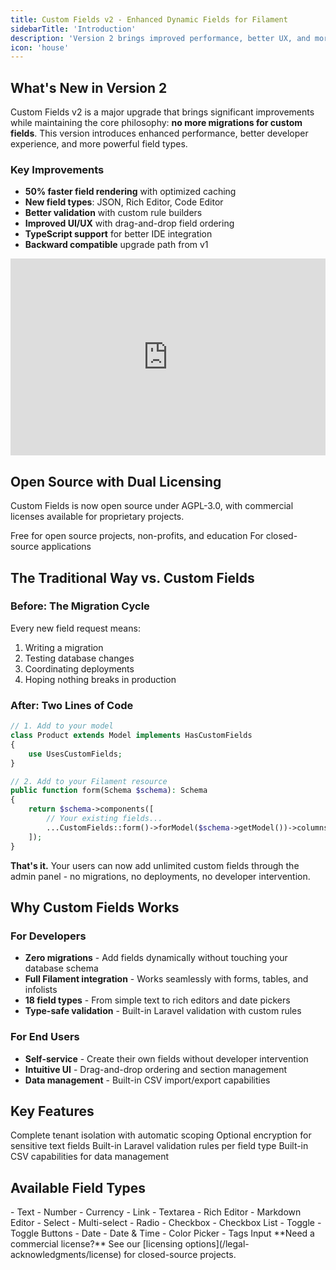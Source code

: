 ```yaml
---
title: Custom Fields v2 - Enhanced Dynamic Fields for Filament
sidebarTitle: 'Introduction'
description: 'Version 2 brings improved performance, better UX, and more field types to Custom Fields'
icon: 'house'
---
```


## What's New in Version 2

Custom Fields v2 is a major upgrade that brings significant improvements while maintaining the core philosophy: **no more migrations for custom fields**. This version introduces enhanced performance, better developer experience, and more powerful field types.

### Key Improvements
- **50% faster field rendering** with optimized caching
- **New field types**: JSON, Rich Editor, Code Editor
- **Better validation** with custom rule builders
- **Improved UI/UX** with drag-and-drop field ordering
- **TypeScript support** for better IDE integration
- **Backward compatible** upgrade path from v1

<Frame>
  <iframe width="100%" height="315" src="https://www.youtube.com/embed/6iVfeS7VixA?si=3L8H22mbMayEuHs8" title="YouTube video player" frameborder="0" allow="accelerometer; autoplay; clipboard-write; encrypted-media; gyroscope; picture-in-picture; web-share" referrerpolicy="strict-origin-when-cross-origin" allowfullscreen></iframe>
</Frame>

## Open Source with Dual Licensing

Custom Fields is now open source under AGPL-3.0, with commercial licenses available for proprietary projects.

<CardGroup cols={2}>
  <Card title="Open Source (AGPL-3.0)" icon="code-branch">
    Free for open source projects, non-profits, and education
  </Card>
  <Card title="Commercial License" icon="building">
    For closed-source applications
  </Card>
</CardGroup>

## The Traditional Way vs. Custom Fields

### Before: The Migration Cycle
Every new field request means:
1. Writing a migration
2. Testing database changes
3. Coordinating deployments
4. Hoping nothing breaks in production

### After: Two Lines of Code
```php
// 1. Add to your model
class Product extends Model implements HasCustomFields
{
    use UsesCustomFields;
}

// 2. Add to your Filament resource
public function form(Schema $schema): Schema
{
    return $schema->components([
        // Your existing fields...
        ...CustomFields::form()->forModel($schema->getModel())->columns(),
    ]);
}
```

**That's it.** Your users can now add unlimited custom fields through the admin panel - no migrations, no deployments, no developer intervention.

## Why Custom Fields Works

### For Developers
- **Zero migrations** - Add fields dynamically without touching your database schema
- **Full Filament integration** - Works seamlessly with forms, tables, and infolists
- **18 field types** - From simple text to rich editors and date pickers
- **Type-safe validation** - Built-in Laravel validation with custom rules

### For End Users
- **Self-service** - Create their own fields without developer intervention
- **Intuitive UI** - Drag-and-drop ordering and section management
- **Data management** - Built-in CSV import/export capabilities

## Key Features

<CardGroup cols={2}>
  <Card title="Multi-tenancy Ready">
    Complete tenant isolation with automatic scoping
  </Card>
  <Card title="Field Encryption">
    Optional encryption for sensitive text fields
  </Card>
  <Card title="Comprehensive Validation">
    Built-in Laravel validation rules per field type
  </Card>
  <Card title="Import/Export Ready">
    Built-in CSV capabilities for data management
  </Card>
</CardGroup>

## Available Field Types

<Tabs>
  <Tab title="Text Fields">
    - Text
    - Number
    - Currency
    - Link
    - Textarea
    - Rich Editor
    - Markdown Editor
  </Tab>
  <Tab title="Selection Fields">
    - Select
    - Multi-select
    - Radio
    - Checkbox
    - Checkbox List
    - Toggle
    - Toggle Buttons
  </Tab>
  <Tab title="Special Fields">
    - Date
    - Date & Time
    - Color Picker
    - Tags Input
  </Tab>
</Tabs>

<Note>
**Need a commercial license?** See our [licensing options](/legal-acknowledgments/license) for closed-source projects.
</Note>